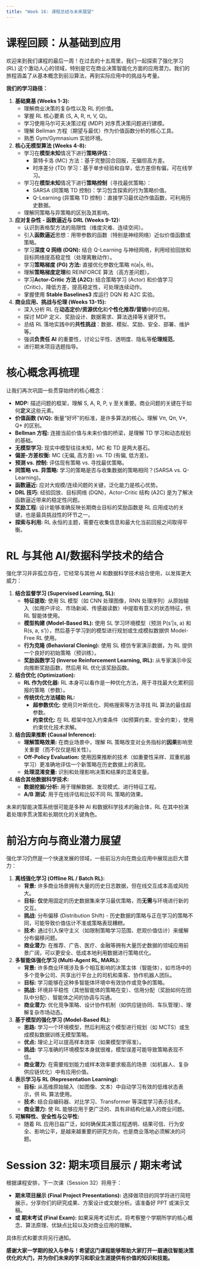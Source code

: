 ```yaml
---
title: "Week 16: 课程总结与未来展望"
---
```


# 课程回顾：从基础到应用

欢迎来到我们课程的最后一周！在过去的十五周里，我们一起探索了强化学习 (RL) 这个激动人心的领域，特别是它在商业决策智能化方面的应用潜力。我们的旅程涵盖了从基本概念到前沿算法，再到实际应用中的挑战与考量。

**我们的学习路径：**

1.  **基础奠基 (Weeks 1-3):**
    *   理解商业决策的复杂性以及 RL 的价值。
    *   掌握 RL 核心要素 (S, A, R, π, V, Q)。
    *   学习使用马尔可夫决策过程 (MDP) 对序贯决策问题进行建模。
    *   理解 Bellman 方程（期望与最优）作为价值函数分析的核心工具。
    *   熟悉 Gym/Gymnasium 实验环境。

2.  **核心无模型算法 (Weeks 4-8):**
    *   学习在**模型未知**情况下进行**策略评估**：
        *   蒙特卡洛 (MC) 方法：基于完整回合回报，无偏但高方差。
        *   时序差分 (TD) 学习：基于单步经验和自举，低方差但有偏，可在线学习。
    *   学习在**模型未知**情况下进行**策略控制**（寻找最优策略）：
        *   SARSA (同策略 TD 控制)：学习包含探索的行为策略价值。
        *   Q-Learning (异策略 TD 控制)：直接学习最优动作值函数，可利用历史数据。
    *   理解同策略与异策略的区别及其影响。

3.  **应对复杂性 - 函数逼近与 DRL (Weeks 9-12):**
    *   认识到表格型方法的局限性（维度灾难、连续空间）。
    *   引入**函数逼近**思想：用带参数的函数（特别是神经网络）近似价值函数或策略。
    *   学习**深度 Q 网络 (DQN):** 结合 Q-Learning 与神经网络，利用经验回放和目标网络提高稳定性（处理离散动作）。
    *   学习**策略梯度 (PG) 方法:** 直接优化参数化策略 π(a|s, θ)。
    *   理解**策略梯度定理**和 REINFORCE 算法（高方差问题）。
    *   学习**Actor-Critic 方法 (A2C):** 结合策略学习 (Actor) 和价值学习 (Critic)，降低方差，提高稳定性，可处理连续动作。
    *   掌握使用 **Stable Baselines3** 库运行 DQN 和 A2C 实验。

4.  **商业应用、挑战与伦理 (Weeks 13-15):**
    *   深入分析 RL 在**动态定价/资源优化**和**个性化推荐/营销**中的应用。
    *   探讨 MDP 定义、奖励设计、数据需求、算法选择等关键环节。
    *   总结 RL 落地实践中的**共性挑战**：数据、模拟、奖励、安全、部署、维护等。
    *   强调**负责任 AI** 的重要性，讨论公平性、透明度、隐私等**伦理规范**。
    *   进行期末项目选题指导。

# 核心概念再梳理

让我们再次巩固一些贯穿始终的核心概念：

*   **MDP:** 描述问题的框架，理解 S, A, R, P, γ 至关重要。商业问题的关键在于如何**定义**这些元素。
*   **价值函数 (V/Q):** 衡量“好坏”的标准，是许多算法的核心。理解 Vπ, Qπ, V\*, Q\* 的区别。
*   **Bellman 方程:** 连接当前价值与未来价值的桥梁，是理解 TD 学习和动态规划的基础。
*   **无模型学习:** 现实中模型往往未知，MC 和 TD 是两大基石。
*   **偏差-方差权衡:** MC (无偏, 高方差) vs. TD (有偏, 低方差)。
*   **预测 vs. 控制:** 评估现有策略 vs. 寻找最优策略。
*   **同策略 vs. 异策略:** 学习的策略是否与收集数据的策略相同？(SARSA vs. Q-Learning)。
*   **函数逼近:** 应对大规模/连续问题的关键，泛化能力是核心优势。
*   **DRL 技巧:** 经验回放、目标网络 (DQN)，Actor-Critic 结构 (A2C) 是为了解决函数逼近带来的稳定性问题。
*   **奖励工程:** 设计能够准确反映长期商业目标的奖励函数是 RL 应用成功的关键，也是最具挑战性的环节之一。
*   **探索与利用:** RL 永恒的主题，需要在收集信息和最大化当前回报之间取得平衡。

# RL 与其他 AI/数据科学技术的结合

强化学习并非孤立存在，它经常与其他 AI 和数据科学技术结合使用，以发挥更大威力：

1.  **结合监督学习 (Supervised Learning, SL):**
    *   **特征提取:** 使用 SL 模型（如 CNN 处理图像，RNN 处理序列）从原始输入（如用户评论、市场新闻、传感器读数）中提取有意义的状态特征，供 RL 智能体使用。
    *   **模型构建 (Model-Based RL):** 使用 SL 学习环境模型（预测 P(s'|s, a) 和 R(s, a, s')），然后基于学习到的模型进行规划或生成模拟数据供 Model-Free RL 使用。
    *   **行为克隆 (Behavioral Cloning):** 使用 SL 模仿专家演示数据，为 RL 提供一个良好的初始策略（预训练）。
    *   **奖励函数学习 (Inverse Reinforcement Learning, IRL):** 从专家演示中反向推断奖励函数，然后用 RL 优化该奖励函数。
2.  **结合优化 (Optimization):**
    *   **RL 作为优化器:** RL 本身可以看作是一种优化方法，用于寻找最大化累积回报的策略（参数）。
    *   **传统优化方法辅助 RL:**
        *   **超参数优化:** 使用贝叶斯优化、网格搜索等方法寻找 RL 算法的最佳超参数。
        *   **约束优化:** 在 RL 框架中加入约束条件（如预算约束、安全约束），使用约束优化技术求解。
3.  **结合因果推断 (Causal Inference):**
    *   **理解策略效果:** 在商业场景中，理解 RL 策略改变对业务指标的**因果**影响至关重要（而不仅仅是相关性）。
    *   **Off-Policy Evaluation:** 使用因果推断的技术（如重要性采样、双重机器学习）更准确地评估一个新策略在历史数据上的表现。
    *   **处理混淆变量:** 识别和处理影响决策和结果的混淆变量。
4.  **结合其他数据科学技术:**
    *   **数据挖掘/分析:** 用于理解数据、发现模式、进行特征工程。
    *   **A/B 测试:** 用于在线评估和比较不同 RL 策略的效果。

::: {.callout-note title="融合是趋势"}
未来的智能决策系统很可能是多种 AI 和数据科学技术的融合体，RL 在其中扮演着处理序贯决策和长期优化的关键角色。
:::

# 前沿方向与商业潜力展望

强化学习仍然是一个快速发展的领域，一些前沿方向在商业应用中展现出巨大潜力：

1.  **离线强化学习 (Offline RL / Batch RL):**
    *   **背景:** 许多商业场景拥有大量的历史日志数据，但在线交互成本高或风险大。
    *   **目标:** **仅**使用固定的历史数据集来学习最优策略，而**无需**与环境进行新的交互。
    *   **挑战:** 分布偏移 (Distribution Shift) - 历史数据的策略与正在学习的策略不同，可能导致价值估计不准或策略表现糟糕。
    *   **技术:** 通过引入保守主义（如限制策略学习范围、悲观价值估计）来缓解分布偏移问题。
    *   **商业潜力:** 在推荐、广告、医疗、金融等拥有大量历史数据的领域应用前景广阔，可以更安全、低成本地利用数据进行策略优化。
2.  **多智能体强化学习 (Multi-Agent RL, MARL):**
    *   **背景:** 许多商业环境涉及多个相互影响的决策主体（智能体），如市场中的多个竞争公司、共享出行平台上的司机和乘客、协作机器人团队。
    *   **目标:** 学习能够在这种多智能体环境中有效协作或竞争的策略。
    *   **挑战:** 环境非平稳性（其他智能体的策略在变）、信用分配（奖励如何在团队中分配）、智能体之间的协调与沟通。
    *   **商业潜力:** 优化竞争策略、设计协作机制（如供应链协同、车队管理）、理解复杂市场动态。
3.  **基于模型的强化学习 (Model-Based RL):**
    *   **思路:** 学习一个环境模型，然后利用这个模型进行规划（如 MCTS）或生成模拟数据训练无模型策略。
    *   **优点:** 理论上可以提高样本效率（如果模型学得准）。
    *   **挑战:** 学习准确的环境模型本身就很难，模型误差可能导致策略表现不佳。
    *   **商业潜力:** 在需要规划能力或样本效率要求极高的场景（如机器人、复杂供应链优化）中有应用价值。
4.  **表示学习与 RL (Representation Learning):**
    *   **目标:** 从高维原始输入（如图像、文本）中自动学习有效的低维状态表示，供 RL 算法使用。
    *   **技术:** 结合自编码器、对比学习、Transformer 等深度学习表示技术。
    *   **商业潜力:** 使 RL 能够应用于更广泛的、具有非结构化输入的商业问题。
5.  **可解释性、安全性与公平性:**
    *   随着 RL 应用日益广泛，如何确保其决策过程透明、结果可信、行为安全、影响公平，是越来越重要的研究方向，也是商业落地必须解决的问题。

# Session 32: 期末项目展示 / 期末考试

根据课程安排，下一次课（Session 32）将用于：

*   **期末项目展示 (Final Project Presentations):** 选择做项目的同学将进行简短展示，分享你们的研究成果、方案设计或文献分析。请准备好 PPT 或演示文稿。
*   **或 期末考试 (Final Exam):** 如果采用考试形式，将考察整个学期所学的核心概念、算法原理、优缺点比较以及对商业应用的理解。

具体形式和要求将另行通知。

**感谢大家一学期的投入与参与！希望这门课程能够帮助大家打开一扇通往智能决策优化的大门，并为你们未来的学习和职业生涯提供有价值的知识和技能。**